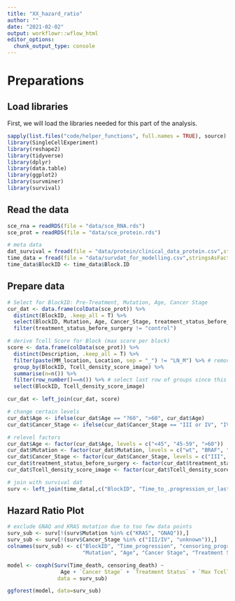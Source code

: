 ```yaml
---
title: "XX_hazard_ratio"
author: ""
date: "2021-02-02"
output: workflowr::wflow_html
editor_options:
  chunk_output_type: console
---
```


# Preparations

## Load libraries

First, we will load the libraries needed for this part of the analysis.

```r
sapply(list.files("code/helper_functions", full.names = TRUE), source)
library(SingleCellExperiment)
library(reshape2)
library(tidyverse)
library(dplyr)
library(data.table) 
library(ggplot2)
library(survminer)
library(survival)
```

## Read the data

```r
sce_rna = readRDS(file = "data/sce_RNA.rds")
sce_prot = readRDS(file = "data/sce_protein.rds")

# meta data
dat_survival = fread(file = "data/protein/clinical_data_protein.csv",stringsAsFactors = FALSE)
time_data = fread(file = "data/survdat_for_modelling.csv",stringsAsFactors = FALSE)
time_data$BlockID <- time_data$Block.ID
```

## Prepare data

```r
# Select for BlockID: Pre-Treatment, Mutation, Age, Cancer Stage
cur_dat <- data.frame(colData(sce_prot)) %>%
  distinct(BlockID, .keep_all = T) %>%
  select(BlockID, Mutation, Age, Cancer_Stage, treatment_status_before_surgery) %>%
  filter(treatment_status_before_surgery != "control")

# derive Tcell Score for Block (max score per block)
score <- data.frame(colData(sce_prot)) %>%
  distinct(Description, .keep_all = T) %>%
  filter(paste(MM_location, Location, sep = "_") != "LN_M") %>% # remove LN margin samples as these are not relevant 
  group_by(BlockID, Tcell_density_score_image) %>%
  summarise(n=n()) %>%
  filter(row_number()==n()) %>% # select last row of groups since this will always be the highest ranking
  select(BlockID, Tcell_density_score_image)

cur_dat <- left_join(cur_dat, score)

# change certain levels
cur_dat$Age <- ifelse(cur_dat$Age == "?60", ">60", cur_dat$Age)
cur_dat$Cancer_Stage <- ifelse(cur_dat$Cancer_Stage == "III or IV", "IV/III", cur_dat$Cancer_Stage)

# relevel factors
cur_dat$Age <- factor(cur_dat$Age, levels = c("<45", "45-59", ">60"))
cur_dat$Mutation <- factor(cur_dat$Mutation, levels = c("wt", "BRAF", "NRAS", "unknown"))
cur_dat$Cancer_Stage <- factor(cur_dat$Cancer_Stage, levels = c("III", "IV"))
cur_dat$treatment_status_before_surgery <- factor(cur_dat$treatment_status_before_surgery, levels = c("naive", "non-naive"))
cur_dat$Tcell_density_score_image <- factor(cur_dat$Tcell_density_score_image, levels = c("high", "med", "low", "absent"))

# join with survival dat
surv <- left_join(time_data[,c("BlockID", "Time_to_.progression_or_last_PET", "censoring_progression", "Time_to_death_or_last_PET", "censoring_death")], cur_dat)
```

## Hazard Ratio Plot 

```r
# exclude GNAQ and KRAS mutation due to too few data points
surv_sub <- surv[!(surv$Mutation %in% c("KRAS", "GNAQ")),]
surv_sub <- surv[!(surv$Cancer_Stage %in% c("III/IV", "unknown")),]
colnames(surv_sub) <- c("BlockID", "Time_progression", "censoring_progression", "Time_death", "censoring_death", 
                        "Mutation", "Age", "Cancer Stage", "Treatment Status", "Max Tcell Score")

model <- coxph(Surv(Time_death, censoring_death) ~ 
                 Age + `Cancer Stage` + `Treatment Status` + `Max Tcell Score` + Mutation,
                data = surv_sub)

ggforest(model, data=surv_sub)
```

